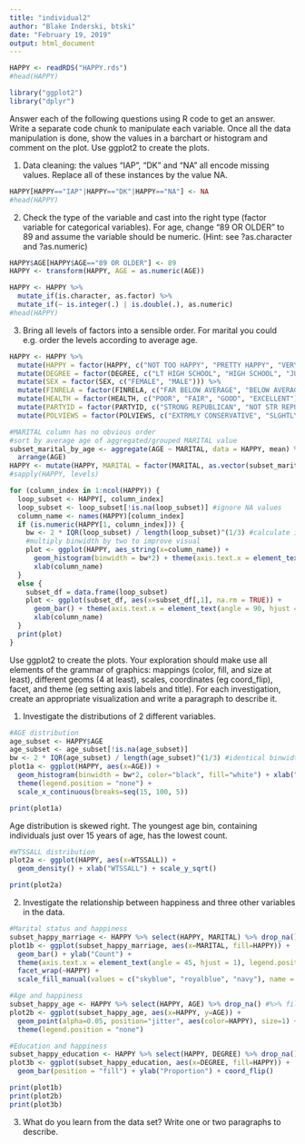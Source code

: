 ```yaml
---
title: "individual2"
author: "Blake Inderski, btski"
date: "February 19, 2019"
output: html_document
---
```


```r
HAPPY <- readRDS("HAPPY.rds")
#head(HAPPY)

library("ggplot2")
library("dplyr")
```

Answer each of the following questions using R code to get an answer. Write a separate code chunk to manipulate each variable. Once all the data manipulation is done, show the values in a barchart or histogram and comment on the plot. Use ggplot2 to create the plots.

1. Data cleaning: the values “IAP”, “DK” and “NA” all encode missing values. Replace all of these instances by the value NA.
```r
HAPPY[HAPPY=="IAP"|HAPPY=="DK"|HAPPY=="NA"] <- NA
#head(HAPPY)
```

2. Check the type of the variable and cast into the right type (factor variable for categorical variables). For age, change “89 OR OLDER” to 89 and assume the variable should be numeric. (Hint: see ?as.character and ?as.numeric)
```r
HAPPY$AGE[HAPPY$AGE=="89 OR OLDER"] <- 89
HAPPY <- transform(HAPPY, AGE = as.numeric(AGE))

HAPPY <- HAPPY %>%
  mutate_if(is.character, as.factor) %>%
  mutate_if(~ is.integer(.) | is.double(.), as.numeric)
#head(HAPPY)
```

3. Bring all levels of factors into a sensible order. For marital you could e.g. order the levels according to average age.
```r
HAPPY <- HAPPY %>%
  mutate(HAPPY = factor(HAPPY, c("NOT TOO HAPPY", "PRETTY HAPPY", "VERY HAPPY"))) %>%
  mutate(DEGREE = factor(DEGREE, c("LT HIGH SCHOOL", "HIGH SCHOOL", "JUNIOR COLLEGE", "BACHELOR", "GRADUATE" ))) %>%
  mutate(SEX = factor(SEX, c("FEMALE", "MALE"))) %>%
  mutate(FINRELA = factor(FINRELA, c("FAR BELOW AVERAGE", "BELOW AVERAGE", "AVERAGE", "ABOVE AVERAGE", "FAR ABOVE AVERAGE"))) %>%
  mutate(HEALTH = factor(HEALTH, c("POOR", "FAIR", "GOOD", "EXCELLENT"))) %>%
  mutate(PARTYID = factor(PARTYID, c("STRONG REPUBLICAN", "NOT STR REPUBLICAN", "IND,NEAR REP", "INDEPENDENT", "IND,NEAR DEM", "NOT STR DEMOCRAT", "STRONG DEMOCRAT", "OTHER PARTY"))) %>%
  mutate(POLVIEWS = factor(POLVIEWS, c("EXTRMLY CONSERVATIVE", "SLGHTLY CONSERVATIVE", "CONSERVATIVE", "MODERATE", "LIBERAL", "SLIGHTLY LIBERAL", "EXTREMELY LIBERAL")))

#MARITAL column has no obvious order
#sort by average age of aggregated/grouped MARITAL value
subset_marital_by_age <- aggregate(AGE ~ MARITAL, data = HAPPY, mean) %>%
  arrange(AGE)
HAPPY <- mutate(HAPPY, MARITAL = factor(MARITAL, as.vector(subset_marital_by_age$MARITAL)))
#sapply(HAPPY, levels)
```

```r
for (column_index in 1:ncol(HAPPY)) {
  loop_subset <- HAPPY[, column_index]
  loop_subset <- loop_subset[!is.na(loop_subset)] #ignore NA values
  column_name <- names(HAPPY)[column_index]
  if (is.numeric(HAPPY[1, column_index])) {
    bw <- 2 * IQR(loop_subset) / length(loop_subset)^(1/3) #calculate ideal binwidth following Freedman-Diaconis rule
    #multiply binwidth by two to improve visual
    plot <- ggplot(HAPPY, aes_string(x=column_name)) + 
      geom_histogram(binwidth = bw*2) + theme(axis.text.x = element_text(angle = 90, hjust = 1)) +
      xlab(column_name)
  }
  else {
    subset_df = data.frame(loop_subset)
    plot <- ggplot(subset_df, aes(x=subset_df[,1], na.rm = TRUE)) + 
      geom_bar() + theme(axis.text.x = element_text(angle = 90, hjust = 1)) + 
      xlab(column_name)
  }
  print(plot)
}
```


Use ggplot2 to create the plots. Your exploration should make use all elements of the grammar of graphics: mappings (color, fill, and size at least), different geoms (4 at least), scales, coordinates (eg coord_flip), facet, and theme (eg setting axis labels and title). For each investigation, create an appropriate visualization and write a paragraph to describe it.

1. Investigate the distributions of 2 different variables.
```r
#AGE distribution
age_subset <- HAPPY$AGE
age_subset <- age_subset[!is.na(age_subset)]
bw <- 2 * IQR(age_subset) / length(age_subset)^(1/3) #identical binwidth calculation used previously
plot1a <- ggplot(HAPPY, aes(x=AGE)) + 
  geom_histogram(binwidth = bw*2, color="black", fill="white") + xlab("AGE") +
  theme(legend.position = "none") +
  scale_x_continuous(breaks=seq(15, 100, 5))

print(plot1a)
```
Age distribution is skewed right. The youngest age bin, containing individuals just over 15 years of age, has the lowest count.  

```r
#WTSSALL distribution
plot2a <- ggplot(HAPPY, aes(x=WTSSALL)) + 
  geom_density() + xlab("WTSSALL") + scale_y_sqrt() 

print(plot2a)
```


2. Investigate the relationship between happiness and three other variables in the data.
```r
#Marital status and happiness
subset_happy_marriage <- HAPPY %>% select(HAPPY, MARITAL) %>% drop_na() 
plot1b <- ggplot(subset_happy_marriage, aes(x=MARITAL, fill=HAPPY)) + 
  geom_bar() + ylab("Count") + 
  theme(axis.text.x = element_text(angle = 45, hjust = 1), legend.position = "none") + 
  facet_wrap(~HAPPY) + 
  scale_fill_manual(values = c("skyblue", "royalblue", "navy"), name = "Happiness")

#Age and happiness
subset_happy_age <- HAPPY %>% select(HAPPY, AGE) %>% drop_na() #%>% filter(AGE <= 30)
plot2b <- ggplot(subset_happy_age, aes(x=HAPPY, y=AGE)) + 
  geom_point(alpha=0.05, position="jitter", aes(color=HAPPY), size=1) + geom_boxplot(alpha=0) +
  theme(legend.position = "none")

#Education and happiness
subset_happy_education <- HAPPY %>% select(HAPPY, DEGREE) %>% drop_na() 
plot3b <- ggplot(subset_happy_education, aes(x=DEGREE, fill=HAPPY)) + 
  geom_bar(position = "fill") + ylab("Proportion") + coord_flip()

print(plot1b)
print(plot2b)
print(plot3b)
```

3. What do you learn from the data set? Write one or two paragraphs to describe.



